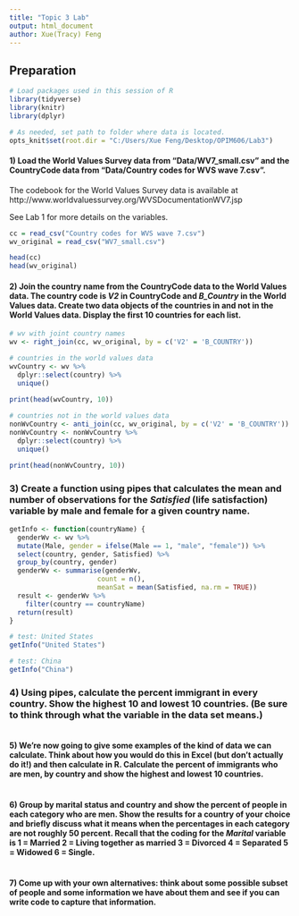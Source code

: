 ```yaml
---
title: "Topic 3 Lab"
output: html_document
author: Xue(Tracy) Feng
---
```


## Preparation

```r
# Load packages used in this session of R
library(tidyverse)
library(knitr)
library(dplyr)

# As needed, set path to folder where data is located.
opts_knit$set(root.dir = "C:/Users/Xue Feng/Desktop/OPIM606/Lab3")
```

#### 1) Load the World Values Survey data from "Data/WV7_small.csv" and the CountryCode data from "Data/Country codes for WVS wave 7.csv".
The codebook for the World Values Survey data is available at 
http://www.worldvaluessurvey.org/WVSDocumentationWV7.jsp

See Lab 1 for more details on the variables.

```r
cc = read_csv("Country codes for WVS wave 7.csv")
wv_original = read_csv("WV7_small.csv")

head(cc)
head(wv_original)
```

#### 2) Join the country name from the CountryCode data to the World Values data.  The country code is *V2* in CountryCode and *B_Country* in the World Values data.  Create two data objects of the countries in and not in the World Values data. Display the first 10 countries for each list.

```r
# wv with joint country names
wv <- right_join(cc, wv_original, by = c('V2' = 'B_COUNTRY'))

# countries in the world values data
wvCountry <- wv %>%
  dplyr::select(country) %>%
  unique()
  
print(head(wvCountry, 10))

# countries not in the world values data
nonWvCountry <- anti_join(cc, wv_original, by = c('V2' = 'B_COUNTRY'))
nonWvCountry <- nonWvCountry %>%
  dplyr::select(country) %>%
  unique()

print(head(nonWvCountry, 10))

```
### 3) Create a function using pipes that calculates the mean and number of observations for the *Satisfied* (life satisfaction) variable by male and female for a given country name.

```r

getInfo <- function(countryName) {
  genderWv <- wv %>%
  mutate(Male, gender = ifelse(Male == 1, "male", "female")) %>%
  select(country, gender, Satisfied) %>%
  group_by(country, gender)
  genderWv <- summarise(genderWv,
                      count = n(),
                      meanSat = mean(Satisfied, na.rm = TRUE))
  result <- genderWv %>%
    filter(country == countryName)
  return(result)
}

# test: United States
getInfo("United States")

# test: China
getInfo("China")

```

### 4) Using pipes, calculate the percent immigrant in every country. Show the highest 10 and lowest 10 countries. (Be sure to think through what the variable in the data set means.) 
```r



```


#### 5) We're now going to give some examples of the kind of data we can calculate.  Think about how you would do this in Excel (but don't actually do it!) and then calculate in R. Calculate the percent of immigrants who are men, by country and show the highest and lowest 10 countries.
```r

```


#### 6) Group by marital status and country and show the percent of people in each category who are men.  Show the results for a country of your choice and briefly discuss what it means when the percentages in each category are not roughly 50 percent. Recall that the coding for the *Marital* variable is 1 = Married 2 = Living together as married 3 = Divorced 4 = Separated 5 = Widowed 6 = Single.

```r

```

#### 7) Come up with your own alternatives: think about some possible subset of people and some information we have about them and see if you can write code to capture that information. 
```r

```

